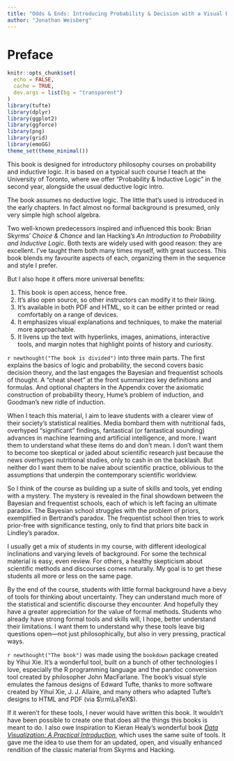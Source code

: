 ```yaml
---
title: "Odds & Ends: Introducing Probability & Decision with a Visual Emphasis"
author: "Jonathan Weisberg"
---
```


# Preface {-}

```r
knitr::opts_chunk$set(
  echo = FALSE,
  cache = TRUE,
  dev.args = list(bg = "transparent")
)
library(tufte)
library(dplyr)
library(ggplot2)
library(ggforce)
library(png)
library(grid)
library(emoGG)
theme_set(theme_minimal())
```

This book is designed for introductory philosophy courses on probability and inductive logic. It is based on a typical such course I teach at the University of Toronto, where we offer "Probability & Inductive Logic" in the second year, alongside the usual deductive logic intro.$\,$

The book assumes no deductive logic. The little that's used is introduced in the early chapters. In fact almost no formal background is presumed, only very simple high school algebra.

Two well-known predecessors inspired and influenced this book: Brian Skyrms' *Choice & Chance* and Ian Hacking's *An Introduction to Probability and Inductive Logic*. Both texts are widely used with good reason: they are excellent. I've taught them both many times myself, with great success. This book blends my favourite aspects of each, organizing them in the sequence and style I prefer.

But I also hope it offers more universal benefits:

1. This book is open access, hence free.
2. It's also open source, so other instructors can modify it to their liking.
3. It's available in both PDF and HTML, so it can be either printed or read comfortably on a range of devices.
4. It emphasizes visual explanations and techniques, to make the material more approachable.
5. It livens up the text with hyperlinks, images, animations, interactive tools, and margin notes that highlight points of history and curiosity.


`r newthought("The book is divided")` into three main parts. The first explains the basics of logic and probability, the second covers basic decision theory, and the last engages the Bayesian and frequentist schools of thought. A "cheat sheet" at the front summarizes key definitions and formulas. And optional chapters in the Appendix cover the axiomatic construction of probability theory, Hume's problem of induction, and Goodman's new ridle of induction.

When I teach this material, I aim to leave students with a clearer view of their society's statistical realities. Media bombard them with nutritional fads, overhyped "significant" findings, fantastical (or fantastical sounding) advances in machine learning and artificial intelligence, and more. I want them to understand what these items do and don't mean. I don't want them to become too skeptical or jaded about scientific research just because the news overhypes nutritional studies, only to cash in on the backlash. But neither do I want them to be naive about scientific practice, oblivious to the assumptions that underpin the contemporary scientific worldview.

So I think of the course as building up a suite of skills and tools, yet ending with a mystery. The mystery is revealed in the final showdown between the Bayesian and frequentist schools, each of which is left facing an ultimate paradox. The Bayesian school struggles with the problem of priors, exemplified in Bertrand's paradox. The frequentist school then tries to work prior-free with significance testing, only to find that priors bite back in Lindley's paradox.

I usually get a mix of students in my course, with different ideological inclinations and varying levels of background. For some the technical material is easy, even review. For others, a healthy skepticism about scientific methods and discourses comes naturally. My goal is to get these students all more or less on the same page.

By the end of the course, students with little formal background have a bevy of tools for thinking about uncertainty. They can understand much more of the statistical and scientific discourse they encounter. And hopefully they have a greater appreciation for the value of formal methods. Students who already have strong formal tools and skills will, I hope, better understand their limitations. I want them to understand why these tools leave big questions open---not just philosophically, but also in very pressing, practical ways.

`r newthought("The book")` was made using the `bookdown` package created by Yihui Xie. It's a wonderful tool, built on a bunch of other technologies I love, especially the R programming language and the pandoc conversion tool created by philosopher John MacFarlane. The book's visual style emulates the famous designs of Edward Tufte, thanks to more software created by Yihui Xie, J. J. Allaire, and many others who adapted Tufte's designs to HTML and PDF (via $\rm\LaTeX$).

If it weren't for these tools, I never would have written this book. It wouldn't have been possible to create one that does all the things this books is meant to do. I also owe inspiration to Kieran Healy's wonderful book [*Data Visualization: A Practical Introduction*](http://socviz.co/), which uses the same suite of tools. It gave me the idea to use them for an updated, open, and visually enhanced rendition of the classic material from Skyrms and Hacking.